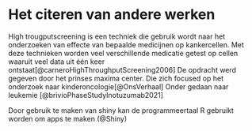 # Het citeren van andere werken


High trougputscreening is een techniek die gebruik wordt naar het onderzoeken van effecte van bepaalde medicijnen op kankercellen. Met deze technieken worden veel verschillende medicatie getest op cellen waaruit veel data uit één keer ontstaat[@carneroHighThroughputScreening2006]
De opdracht werd gegeven door het prinses maxima center. Die zich focused op het onderzoek naar kinderoncologie[@OnsVerhaal]
Onder gedaan naar leukemie [@brivioPhaseStudyInotuzumab2021]

Door gebruik te maken van shiny kan de programmeertaal R gebruikt worden om apps te maken (@Shiny)
